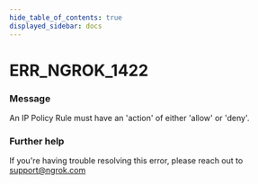 ```yaml
---
hide_table_of_contents: true
displayed_sidebar: docs
---
```



# ERR_NGROK_1422

### Message
An IP Policy Rule must have an 'action' of either 'allow' or 'deny'.

<ErrorDetails error='err_ngrok_1422' />


### Further help
If you're having trouble resolving this error, please reach out to [support@ngrok.com](mailto:support@ngrok.com?subject=Help%20with%20ERR_NGROK_1422)

